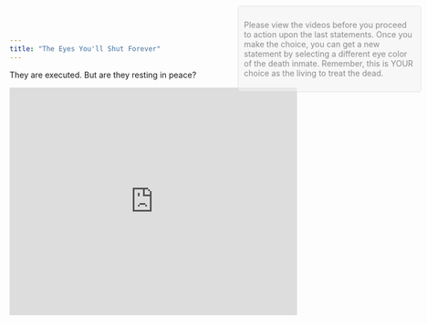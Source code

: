 ```yaml
---
title: "The Eyes You'll Shut Forever"
---
```


They are executed. But are they resting in peace?

```{=html}
<iframe height="400" width="100%" frameborder="no" src="https://fangandcallan.shinyapps.io/Eyes/"></iframe>
```
::: popup-note
Please view the videos before you proceed to action upon the last statements. Once you make the choice, you can get a new statement by selecting a different eye color of the death inmate. Remember, this is YOUR choice as the living to treat the dead.
:::

```{=html}
<style>
.popup-note {
  position: fixed;
  top: 10px;
  right: 10px;
  background-color: #f1f1f1;
  padding: 10px;
  border: 1px solid #ccc;
  border-radius: 5px;
  max-width: 300px;
  z-index: 999;
  opacity: 0.5;  /* Initial transparency */
  transition: opacity 0.5s ease;  /* Smooth transition for opacity changes */
}

.popup-note:hover {
  opacity: 1;  /* Full transparency on hover */
</style>
```
```{=html}
<script>
document.addEventListener('DOMContentLoaded', function () {
  // Get the pop-up note element
  var popupNote = document.querySelector('.popup-note');

  // Set a timeout to hide the pop-up note after a certain duration (e.g., 5000 milliseconds)
  setTimeout(function () {
    popupNote.style.opacity = 0.5;  // Set initial transparency
  }, 5000);  // Adjust the duration as needed
});
</script>
```
